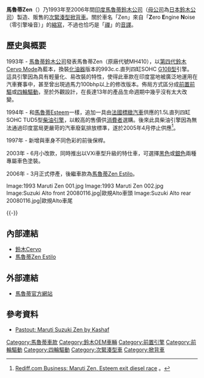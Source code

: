 '''馬魯蒂Zen'''（{{lang-en|Maruti Zen}}）乃1993年至2006年間[[印度|印度]][[馬魯蒂鈴木公司|馬魯蒂鈴木公司]]（[[母公司|母公司]]為[[日本|日本]][[鈴木公司|鈴木公司]]）製造、販售的[[次緊湊型車|次緊湊型]][[掀背車|掀背車]]。關於車名「Zen」來自「'''Z'''ero '''E'''ngine '''N'''oise（零引擎噪音）」的[[縮寫|縮寫]]，不過也恰巧是「[[禪|禪]]」的[[音譯|音譯]]。

== 歷史與概要 ==
{{Infobox Automobile
|name           = 馬魯蒂Zen
|aka            = 鈴木Alto（[[歐洲|歐洲]]）
|image          = [[File:MHV_Maruti_Zen_01.jpg|250px]]<br />[[File:MHV_Maruti_Zen_02.jpg|250px]]
|manufacturer   = [[馬魯蒂鈴木公司|馬魯蒂鈴木公司]]
|parent_company = [[鈴木公司|鈴木公司]]
|predecessor    = 
|successor      = [[鈴木MR_Wagon#印度馬魯蒂Zen_Estilo|馬魯蒂Zen Estilo]]
|class          = [[次緊湊型車|次緊湊型車]]
|production     = 1993年-2006年
|layout         = [[前置前驅|FF]]、[[四輪驅動|4WD]]
|transmission   = 五速手動排檔
|engine         = 993c.c.直列四缸SOHC [[鈴木G族引擎#G10B型|G10B型]]引擎（[[化油器|化油器]]/[[燃料噴射裝置|MPFI]]）<br>1.5L直列四缸SOHC TUD5型[[柴油引擎|柴油引擎]]
|assembly       = 
|body_style     = 三/五門[[掀背車|掀背車]]
|wheelbase      = 2,335mm
|length         = 3,465mm
|width          = 1,495mm
|height         = 1,405mm
|weight         = 765kg
|fuel_capacity  = 35L
|related        = [[鈴木Cervo#第四代CN21S/22S/31S/32S型（1990年-1998年）|鈴木Cervo]]
|similar        =
|designer       =
}}

1993年 - [[馬魯蒂鈴木公司|馬魯蒂鈴木公司]]發表馬魯蒂Zen（原廠代號MH410），以[[鈴木Cervo#第四代CN21S/22S/31S/32S型（1990年-1998年）|第四代鈴木Cervo Mode]]為藍本，換裝[[化油器|化油器]]版本的993c.c.直列四缸SOHC [[鈴木G族引擎#G10B型|G10B型]]引擎。這具引擎因為具有輕量化、易改裝的特性，使得此車款在印度當地被廣泛地運用在汽車賽事中，甚至曾出現過馬力100bhp以上的修改版本。佈局方式區分成[[前置前驅|前置前驅]]或[[四輪驅動|四輪驅動]]，至於外觀設計，在長達13年的產品生命週期中幾乎沒有太大改變。

1994年 - 和[[鈴木Cultus#馬魯蒂1000/Esteem|馬魯蒂Esteem]]一樣，追加一具由[[法國|法國]][[標緻汽車|標緻汽車]]供應的1.5L直列四缸SOHC TUD5型[[柴油引擎|柴油引擎]]，以較高的售價供[[消費者|消費者]]選購。後來此具柴油引擎因為無法通過印度當局更嚴苛的汽車廢氣排放標準，遂於2005年4月停止供應<ref>{{en}}[http://in.rediff.com/money/2005/apr/16maruti.htm Rediff.com Business: Maruti Zen, Esteem exit diesel race] {{Wayback|url=http://in.rediff.com/money/2005/apr/16maruti.htm |date=20160816073324 }}。</ref>。

1997年 - 新增與車身不同色彩的前後保桿。

2003年 - 6月小改款，同時推出以VXi車型升級的特仕車，可選擇[[黑色|黑色]]或[[銀色|銀色]]兩種專屬車色塗裝。

2006年 - 3月正式停產，後繼車款為[[鈴木MR_Wagon#印度馬魯蒂Zen_Estilo|馬魯蒂Zen Estilo]]。

<gallery>
Image:1993 Maruti Zen 001.jpg
Image:1993 Maruti Zen 002.jpg
Image:Suzuki Alto front 20080116.jpg|歐規Alto車頭
Image:Suzuki Alto rear 20080116.jpg|歐規Alto車尾
</gallery>
{{-}}

== 內部連結 ==
* [[鈴木Cervo|鈴木Cervo]]
* [[鈴木MR_Wagon|馬魯蒂Zen Estilo]]

== 外部連結 ==
{{Commons category|Maruti Zen}}
* {{en}}[http://www.marutisuzuki.com/ 馬魯蒂官方網站] {{Wayback|url=http://www.marutisuzuki.com/ |date=20101129185626 }}
 
== 參考資料 ==
* {{en}}[http://bharathautos.com/pastout-maruti-suzuki-zen.html Pastout: Maruti Suzuki Zen by Kashaf] {{Wayback|url=http://bharathautos.com/pastout-maruti-suzuki-zen.html |date=20210118174319 }}
{{reflist}}

{{馬魯蒂鈴木}}
[[Category:馬魯蒂車款|Category:馬魯蒂車款]]
[[Category:鈴木OEM車輛|Category:鈴木OEM車輛]]
[[Category:前置引擎|Category:前置引擎]]
[[Category:前輪驅動|Category:前輪驅動]]
[[Category:四輪驅動|Category:四輪驅動]]
[[Category:次緊湊型車|Category:次緊湊型車]]
[[Category:掀背車|Category:掀背車]]